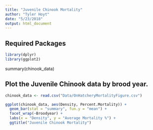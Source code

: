 ```yaml
---
title: "Juvenile Chinook Mortality"
author: "Tyler Hoyt"
date: "5/23/2018"
output: html_document
---
```


## Required Packages

```r
library(dplyr)
library(ggplot2)
```

summary(chinook_data)

## Plot the Juvenile Chinook data by brood year.
```r
chinook_data <- read.csv("Data/OnHatcheryMortalityFigure.csv")
```

```r
ggplot(chinook_data, aes(Density, Percent.Mortality)) +
  geom_bar(stat = "summary", fun.y = "mean") +
  facet_wrap(~Broodyear) +
  labs(x = "Density", y = "Average Mortality %") +
  ggtitle("Juvenile Chinook Mortality") 
```